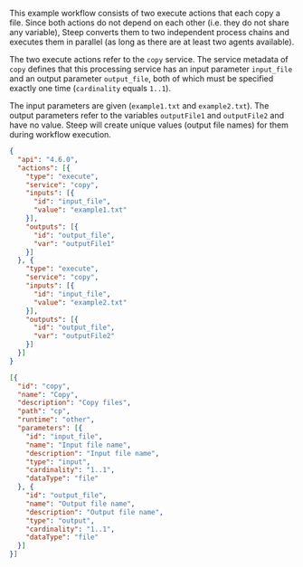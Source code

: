 This example workflow consists of two execute actions that each copy a file.
Since both actions do not depend on each other (i.e. they do not share any
variable), Steep converts them to two independent process chains and executes
them in parallel (as long as there are at least two agents available).

The two execute actions refer to the `copy` service. The service metadata of
`copy` defines that this processing service has an input parameter `input_file`
and an output parameter `output_file`, both of which must be specified exactly
one time (`cardinality` equals `1..1`).

The input parameters are given (`example1.txt` and `example2.txt`). The output
parameters refer to the variables `outputFile1` and `outputFile2` and have no
value. Steep will create unique values (output file names) for them during
workflow execution.

<CodeContainer title="Workflow">

```json code-container
{
  "api": "4.6.0",
  "actions": [{
    "type": "execute",
    "service": "copy",
    "inputs": [{
      "id": "input_file",
      "value": "example1.txt"
    }],
    "outputs": [{
      "id": "output_file",
      "var": "outputFile1"
    }]
  }, {
    "type": "execute",
    "service": "copy",
    "inputs": [{
      "id": "input_file",
      "value": "example2.txt"
    }],
    "outputs": [{
      "id": "output_file",
      "var": "outputFile2"
    }]
  }]
}
```

</CodeContainer>

<CodeContainer title="conf/steep.yaml">

```json code-container
[{
  "id": "copy",
  "name": "Copy",
  "description": "Copy files",
  "path": "cp",
  "runtime": "other",
  "parameters": [{
    "id": "input_file",
    "name": "Input file name",
    "description": "Input file name",
    "type": "input",
    "cardinality": "1..1",
    "dataType": "file"
  }, {
    "id": "output_file",
    "name": "Output file name",
    "description": "Output file name",
    "type": "output",
    "cardinality": "1..1",
    "dataType": "file"
  }]
}]
```

</CodeContainer>
